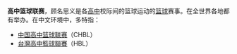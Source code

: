 '''高中篮球联赛'''，顾名思义是各[[高中|高中]]校际间的篮球运动的[[篮球|篮球]]赛事。在全世界各地都有举办。在中文环境中，多特指：

*[[中国高中篮球联赛|中国高中篮球联赛]]（CHBL）
*[[高級中等學校籃球聯賽|台灣高中籃球聯賽]]（HBL）

{{消歧义|cat=六字消歧义}}